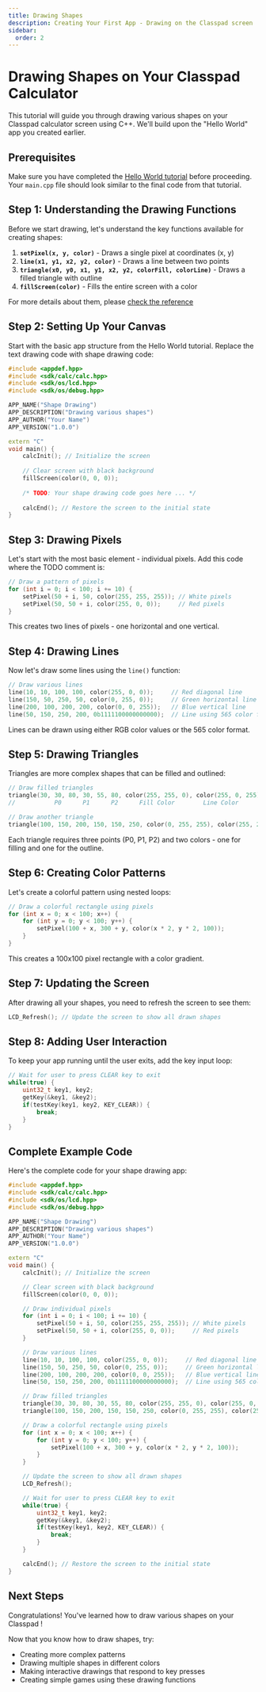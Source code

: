```yaml
---
title: Drawing Shapes
description: Creating Your First App - Drawing on the Classpad screen
sidebar:
  order: 2
---
```


# Drawing Shapes on Your Classpad Calculator

This tutorial will guide you through drawing various shapes on your Classpad calculator screen using C++. We'll build upon the "Hello World" app you created earlier.

## Prerequisites

Make sure you have completed the [Hello World tutorial](/wiki/tutorials/hello-world) before proceeding. Your `main.cpp` file should look similar to the final code from that tutorial.

## Step 1: Understanding the Drawing Functions

Before we start drawing, let's understand the key functions available for creating shapes:

1. **`setPixel(x, y, color)`** - Draws a single pixel at coordinates (x, y)
2. **`line(x1, y1, x2, y2, color)`** - Draws a line between two points
3. **`triangle(x0, y0, x1, y1, x2, y2, colorFill, colorLine)`** - Draws a filled triangle with outline
4. **`fillScreen(color)`** - Fills the entire screen with a color

For more details about them, please [check the reference](/wiki/reference/calc/calc/)

## Step 2: Setting Up Your Canvas

Start with the basic app structure from the Hello World tutorial. Replace the text drawing code with shape drawing code:

```cpp
#include <appdef.hpp>
#include <sdk/calc/calc.hpp>
#include <sdk/os/lcd.hpp>
#include <sdk/os/debug.hpp>

APP_NAME("Shape Drawing")
APP_DESCRIPTION("Drawing various shapes")
APP_AUTHOR("Your Name")
APP_VERSION("1.0.0")

extern "C"
void main() {
    calcInit(); // Initialize the screen
    
    // Clear screen with black background
    fillScreen(color(0, 0, 0));
    
    /* TODO: Your shape drawing code goes here ... */
    
    calcEnd(); // Restore the screen to the initial state
}
```

## Step 3: Drawing Pixels

Let's start with the most basic element - individual pixels. Add this code where the TODO comment is:

```cpp
// Draw a pattern of pixels
for (int i = 0; i < 100; i += 10) {
    setPixel(50 + i, 50, color(255, 255, 255)); // White pixels
    setPixel(50, 50 + i, color(255, 0, 0));     // Red pixels
}
```

This creates two lines of pixels - one horizontal and one vertical.

## Step 4: Drawing Lines

Now let's draw some lines using the `line()` function:

```cpp
// Draw various lines
line(10, 10, 100, 100, color(255, 0, 0));     // Red diagonal line
line(150, 50, 250, 50, color(0, 255, 0));     // Green horizontal line
line(200, 100, 200, 200, color(0, 0, 255));   // Blue vertical line
line(50, 150, 250, 200, 0b1111100000000000);  // Line using 565 color format
```

Lines can be drawn using either RGB color values or the 565 color format.

## Step 5: Drawing Triangles

Triangles are more complex shapes that can be filled and outlined:

```cpp
// Draw filled triangles
triangle(30, 30, 80, 30, 55, 80, color(255, 255, 0), color(255, 0, 255));
//           P0      P1      P2      Fill Color        Line Color

// Draw another triangle
triangle(100, 150, 200, 150, 150, 250, color(0, 255, 255), color(255, 255, 255));
```

Each triangle requires three points (P0, P1, P2) and two colors - one for filling and one for the outline.

## Step 6: Creating Color Patterns

Let's create a colorful pattern using nested loops:

```cpp
// Draw a colorful rectangle using pixels
for (int x = 0; x < 100; x++) {
    for (int y = 0; y < 100; y++) {
        setPixel(100 + x, 300 + y, color(x * 2, y * 2, 100));
    }
}
```

This creates a 100x100 pixel rectangle with a color gradient.

## Step 7: Updating the Screen

After drawing all your shapes, you need to refresh the screen to see them:

```cpp
LCD_Refresh(); // Update the screen to show all drawn shapes
```

## Step 8: Adding User Interaction

To keep your app running until the user exits, add the key input loop:

```cpp
// Wait for user to press CLEAR key to exit
while(true) {
    uint32_t key1, key2;
    getKey(&key1, &key2);
    if(testKey(key1, key2, KEY_CLEAR)) {
        break;
    }
}
```

## Complete Example Code

Here's the complete code for your shape drawing app:

```cpp
#include <appdef.hpp>
#include <sdk/calc/calc.hpp>
#include <sdk/os/lcd.hpp>
#include <sdk/os/debug.hpp>

APP_NAME("Shape Drawing")
APP_DESCRIPTION("Drawing various shapes")
APP_AUTHOR("Your Name")
APP_VERSION("1.0.0")

extern "C"
void main() {
    calcInit(); // Initialize the screen

    // Clear screen with black background
    fillScreen(color(0, 0, 0));

    // Draw individual pixels
    for (int i = 0; i < 100; i += 10) {
        setPixel(50 + i, 50, color(255, 255, 255)); // White pixels
        setPixel(50, 50 + i, color(255, 0, 0));     // Red pixels
    }

    // Draw various lines
    line(10, 10, 100, 100, color(255, 0, 0));     // Red diagonal line
    line(150, 50, 250, 50, color(0, 255, 0));     // Green horizontal line
    line(200, 100, 200, 200, color(0, 0, 255));   // Blue vertical line
    line(50, 150, 250, 200, 0b1111100000000000);  // Line using 565 color format

    // Draw filled triangles
    triangle(30, 30, 80, 30, 55, 80, color(255, 255, 0), color(255, 0, 255));
    triangle(100, 150, 200, 150, 150, 250, color(0, 255, 255), color(255, 255, 255));

    // Draw a colorful rectangle using pixels
    for (int x = 0; x < 100; x++) {
        for (int y = 0; y < 100; y++) {
            setPixel(100 + x, 300 + y, color(x * 2, y * 2, 100));
        }
    }

    // Update the screen to show all drawn shapes
    LCD_Refresh();

    // Wait for user to press CLEAR key to exit
    while(true) {
        uint32_t key1, key2;
        getKey(&key1, &key2);
        if(testKey(key1, key2, KEY_CLEAR)) {
            break;
        }
    }

    calcEnd(); // Restore the screen to the initial state
}
```


## Next Steps

Congratulations! You've learned how to draw various shapes on your Classpad !

Now that you know how to draw shapes, try:
- Creating more complex patterns
- Drawing multiple shapes in different colors
- Making interactive drawings that respond to key presses
- Creating simple games using these drawing functions
